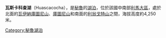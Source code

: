 {{coord|12|18|31.9|S|75|58|33.3|W|display=title|region:PE_type:waterbody_source:GNS-enwiki}}

'''瓦斯卡科查湖'''（Huascacocha），是[[秘魯|秘魯]]的[[湖泊|湖泊]]，位於該國中南部[[利馬大區|利馬大區]]，處於北面的[[瓦伊納庫圖尼山|瓦伊納庫圖尼山]]、[[庫圖尼山|庫圖尼山]]和南面的[[利翁戈特山|利翁戈特山]]之間，海拔高度約4,250米。

{{Peru-geo-stub}}
[[Category:秘魯湖泊|Category:秘魯湖泊]]